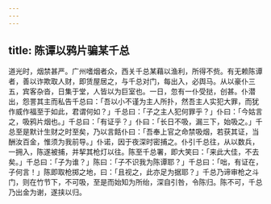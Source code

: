 ```yaml
---
---
---
```

title: 陈谭以鸦片骗某千总
---



道光时，烟禁甚严。广州嗜烟者众，西关千总某藉以渔利，所得不赀。有无赖陈谭者，善以诈欺取人财，即赁屋居之，与千总对门，每出入，必舆马。从以豪仆三五，宾客杂沓，日集于堂，人皆以为巨室也。一日，忽有一仆受挞，创甚。仆潜出，怨詈其主而私告千总曰：「吾以小不谨为主人所扑，然吾主人实犯大罪，而犹作威作福至于如此，君谓何如？」千总曰：「子之主人犯何罪乎？」仆曰：「今姑言之，吸鸦片烟也。」千总曰：「有证乎？」仆曰：「长日不吸，漏三下，始吸之。」千总至是默计生财之时至矣，乃以言餂仆曰：「吾奉上官之命禁吸烟，若获其证，当酬汝百金，惟须为我前导。」仆诺，因于夜深时密捕之。仆引千总往，从以数兵，一拥入，陈遂被捕，并挈其枪灯以往。陈至千总署，即大笑曰：「来此大佳，不去矣。」千总曰：「子为谁？」陈曰：「子不识我为陈谭耶？」千总曰：「咄，有证在，子何言！」陈即取枪掷之地，曰：「且视之，此亦足为据耶？」千总乃谛审枪之斗门，则在竹节下，不可吸，至是而始知为所绐，深自引咎，令陈归。陈不可，千总乃出金为谢，遂挟以归。